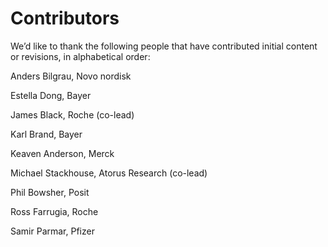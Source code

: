 # Contributors

We'd like to thank the following people that have contributed 
initial content or revisions, in alphabetical order:

Anders Bilgrau, Novo nordisk 

Estella Dong, Bayer 

James Black, Roche (co-lead) 

Karl Brand, Bayer 

Keaven Anderson, Merck 

Michael Stackhouse, Atorus Research (co-lead) 

Phil Bowsher, Posit

Ross Farrugia, Roche

Samir Parmar, Pfizer